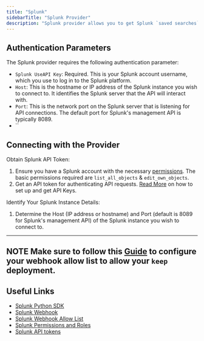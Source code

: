 ```yaml
---
title: "Splunk"
sidebarTitle: "Splunk Provider"
description: "Splunk provider allows you to get Splunk `saved searches` via webhook installation"
---
```


## Authentication Parameters
The Splunk provider requires the following authentication parameter:

- `Splunk UseAPI Key`: Required. This is your Splunk account username, which you use to log in to the Splunk platform.
- `Host`: This is the hostname or IP address of the Splunk instance you wish to connect to. It identifies the Splunk server that the API will interact with.
- `Port`: This is the network port on the Splunk server that is listening for API connections. The default port for Splunk's management API is typically 8089.
- ``

## Connecting with the Provider

Obtain Splunk API Token:
1. Ensure you have a Splunk account with the necessary [permissions](https://docs.splunk.com/Documentation/Splunk/9.2.0/Security/Rolesandcapabilities). The basic permissions required are `list_all_objects` & `edit_own_objects`.
2. Get an API token for authenticating API requests. [Read More](https://docs.splunk.com/Documentation/Splunk/9.2.0/Security/Setupauthenticationwithtokens) on how to set up and get API Keys.

Identify Your Splunk Instance Details:
1. Determine the Host (IP address or hostname) and Port (default is 8089 for Splunk's management API) of the Splunk instance you wish to connect to.

---
**NOTE**
Make sure to follow this [Guide](https://docs.splunk.com/Documentation/Splunk/9.2.0/Alert/ConfigureWebhookAllowList) to configure your webhook allow list to allow your `keep` deployment.
---


## Useful Links

- [Splunk Python SDK](https://dev.splunk.com/view/python-sdk/SP-CAAAEBB)
- [Splunk Webhook](https://docs.splunk.com/Documentation/Splunk/9.2.0/Alert/Webhooks)
- [Splunk Webhook Allow List](https://docs.splunk.com/Documentation/Splunk/9.2.0/Alert/ConfigureWebhookAllowList)
- [Splunk Permissions and Roles](https://docs.splunk.com/Documentation/Splunk/9.2.0/Security/Rolesandcapabilities)
- [Splunk API tokens](https://docs.splunk.com/Documentation/Splunk/9.2.0/Security/Setupauthenticationwithtokens)

